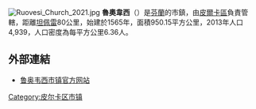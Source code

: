 [[File:Ruovesi_Church_2021.jpg|thumb]]
'''魯奧韋西'''（{{lang-fi|Ruovesi}}）是[[芬蘭|芬蘭]]的市鎮，由[[皮爾卡區|皮爾卡區]]負責管轄，距離[[坦佩雷|坦佩雷]]80公里，始建於1565年，面積950.15平方公里，2013年人口4,939，人口密度為每平方公里6.36人。

==外部連結==
{{commonscat|Ruovesi}}
* [https://www.ruovesi.fi/ 鲁奥韦西市镇官方网站] {{Wayback|url=https://www.ruovesi.fi/ |date=20210527122255 }} {{fi}} {{en}} {{de}} {{ru}}

{{Finland-geo-stub}}
[[Category:皮尔卡区市镇|Category:皮尔卡区市镇]]